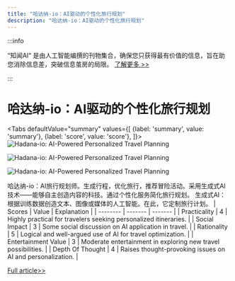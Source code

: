 ```yaml
---
title: "哈达纳-io：AI驱动的个性化旅行规划"
description: "哈达纳-io：AI驱动的个性化旅行规划"
---
```



:::info

“知闻AI“ 是由人工智能编撰的刊物集合，确保您只获得最有价值的信息，旨在助您消除信息差，突破信息茧房的局限。  [了解更多 >>](/zh-Hans/docs/guides)

:::

# 哈达纳-io：AI驱动的个性化旅行规划


<Tabs
	defaultValue="summary"
	values={[
	{label: 'summary', value: 'summary'},
	{label: 'score', value: 'score'},
]}>
<TabItem value="summary">
<img
  src="https://image.informedainews.com/2024/06/10/To-ROb-1717983404-0.jpg"
  alt="Hadana-io: AI-Powered Personalized Travel Planning"
/>

<img
  src="https://image.informedainews.com/2024/06/10/To-6zY-1717983404-1.jpg"
  alt="Hadana-io: AI-Powered Personalized Travel Planning"
/>

<img
  src="https://image.informedainews.com/2024/06/10/To-RIR-1717983404-2.jpg"
  alt="Hadana-io: AI-Powered Personalized Travel Planning"
/>



哈达纳-io：AI旅行规划师。生成行程，优化旅行，推荐冒险活动。采用生成式AI技术——能够自主创造内容的科技。通过个性化服务简化旅行规划。
生成式AI：根据训练数据创造文本、图像或媒体的人工智能。在此，它定制旅行计划。
</TabItem>
<TabItem value="score">
	| Scores     | Value   | Explanation |
	| -------- | ------- | ------- |
	| Practicality  | 4    | Highly practical for travelers seeking personalized itineraries.    |
	| Social Impact | 3     | Some social discussion on AI application in travel.    |
	| Rationality    | 5    | Logical and well-argued use of AI for travel optimization.    |
	| Entertainment Value    | 3    | Moderate entertainment in exploring new travel possibilities.    |
	| Depth Of Thought    | 4    | Raises thought-provoking issues on AI and personalization.    |
</TabItem>
</Tabs>

[Full article>>](https://www.producthunt.com/posts/hadana-io)
